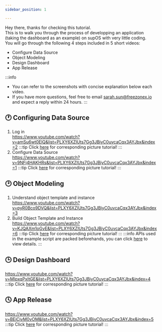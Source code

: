 ```yaml
---
sidebar_position: 1

---
```


Hey there, thanks for checking this tutorial. <br/>
This is to walk you through the process of developping an application (taking the dashboard as an example) on supOS with very little coding.<br/>
You will go through the following 4 steps included in 5 short videos:
- Configure Data Source
- Object Modeling
- Design Dashboard
- App Release

:::info
- You can refer to the screenshots with concise explanation below each video.
- If you have more questions, feel free to email sarah.sun@freezonex.io and expect a reply within 24 hours.
:::

## 🕐 Configuring Data Source
1. Log in<br/>
https://www.youtube.com/watch?v=amSu6wt0ElQ&list=PLXY6XZIUts7Gg3JBiyC0uvcaCqx3AYJbx&index=2
:::tip
Click <a href="Log in">here</a> for corresponding picture tutorial!
:::
2. Configure Data Source<br/>
https://www.youtube.com/watch?v=9NFj4HAKHRs&list=PLXY6XZIUts7Gg3JBiyC0uvcaCqx3AYJbx&index=1
:::tip
Click <a href="Configure Data Source">here</a> for corresponding picture tutorial!
:::
## 🕑 Object Modeling
1. Understand object template and instance<br/>
https://www.youtube.com/watch?v=pyR0Bco9DVQ&list=PLXY6XZIUts7Gg3JBiyC0uvcaCqx3AYJbx&index=3
2. Build Object Template and Instance<br/>
https://www.youtube.com/watch?v=KJQAXm1oGvE&list=PLXY6XZIUts7Gg3JBiyC0uvcaCqx3AYJbx&index=6
:::tip
Click <a href="Build Object Template and Instance">here</a> for corresponding picture tutorial!
:::
:::info
APIs used in the example script are packed beforehands, you can click <a href="">here</a> to view details.
:::

## 🕒 Design Dashboard
https://www.youtube.com/watch?v=MIpxqPxItGE&list=PLXY6XZIUts7Gg3JBiyC0uvcaCqx3AYJbx&index=4
:::tip
Click <a href="Design Dashboard">here</a> for corresponding picture tutorial!
:::
## 🕓 App Release
https://www.youtube.com/watch?v=BEjCjvM0vOM&list=PLXY6XZIUts7Gg3JBiyC0uvcaCqx3AYJbx&index=5
:::tip
Click <a href="App Release">here</a> for corresponding picture tutorial!
:::